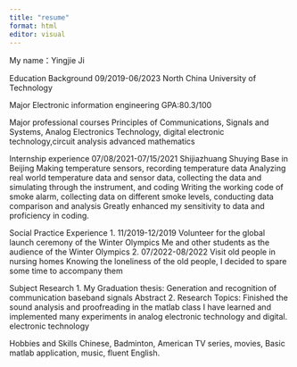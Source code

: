 ```yaml
---
title: "resume"
format: html
editor: visual
---
```



My name：Yingjie Ji

Education Background
09/2019-06/2023 North China University of Technology

Major
Electronic information engineering GPA:80.3/100

Major professional courses
Principles of Communications, Signals and Systems, Analog Electronics Technology, 
digital electronic technology,circuit analysis advanced mathematics

Internship experience
07/08/2021-07/15/2021 Shijiazhuang Shuying Base in Beijing
Making temperature sensors, recording temperature data
Analyzing real world temperature data and sensor data, collecting the data and simulating
through the instrument, and coding Writing the working code of smoke alarm, collecting data on different smoke levels, conducting data comparison and analysis Greatly enhanced my sensitivity to data and proficiency in coding.

Social Practice Experience
1. 11/2019-12/2019 Volunteer for the global launch ceremony of the Winter Olympics
Me and other students as the audience of the Winter Olympics
2. 07/2022-08/2022 Visit old people in nursing homes
Knowing the loneliness of the old people, I decided to spare some time to accompany them

Subject Research
1. My Graduation thesis: Generation and recognition of communication baseband signals
Abstract
2. Research Topics: Finished the sound analysis and proofreading in the matlab class
I have learned and implemented many experiments in analog electronic technology and digital. electronic technology

Hobbies and Skills
Chinese, Badminton, American TV series, movies, Basic matlab application, music, fluent English.
